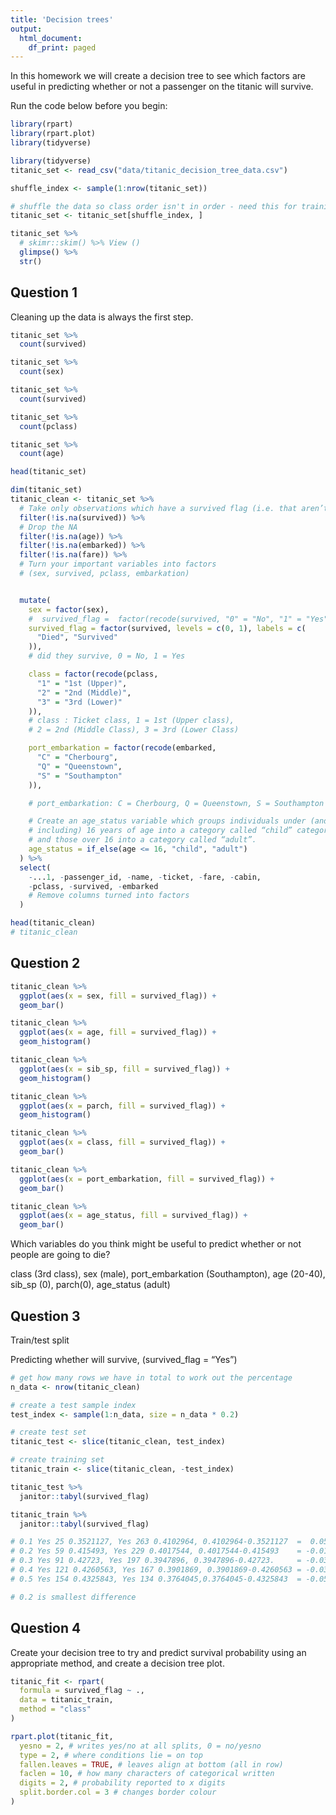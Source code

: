 ```yaml
---
title: 'Decision trees'
output:
  html_document:
    df_print: paged
---
```

In this homework we will create a decision tree to see which factors are useful in predicting whether or not a passenger on the titanic will survive.

Run the code below before you begin:
```r
library(rpart)
library(rpart.plot)
library(tidyverse)

library(tidyverse)
titanic_set <- read_csv("data/titanic_decision_tree_data.csv")

shuffle_index <- sample(1:nrow(titanic_set))

# shuffle the data so class order isn't in order - need this for training/testing split later on
titanic_set <- titanic_set[shuffle_index, ]
```
```r
titanic_set %>%
  # skimr::skim() %>% View ()
  glimpse() %>%
  str()
```
## Question 1
Cleaning up the data is always the first step. 

```r
titanic_set %>%
  count(survived)

titanic_set %>%
  count(sex)

titanic_set %>%
  count(survived)

titanic_set %>%
  count(pclass)

titanic_set %>%
  count(age)

head(titanic_set)

dim(titanic_set)
titanic_clean <- titanic_set %>%
  # Take only observations which have a survived flag (i.e. that aren’t missing)
  filter(!is.na(survived)) %>%
  # Drop the NA
  filter(!is.na(age)) %>%
  filter(!is.na(embarked)) %>%
  filter(!is.na(fare)) %>%
  # Turn your important variables into factors
  # (sex, survived, pclass, embarkation)


  mutate(
    sex = factor(sex),
    #  survived_flag =  factor(recode(survived, "0" = "No", "1" = "Yes")),
    survived_flag = factor(survived, levels = c(0, 1), labels = c(
      "Died", "Survived"
    )),
    # did they survive, 0 = No, 1 = Yes

    class = factor(recode(pclass,
      "1" = "1st (Upper)",
      "2" = "2nd (Middle)",
      "3" = "3rd (Lower)"
    )),
    # class : Ticket class, 1 = 1st (Upper class),
    # 2 = 2nd (Middle Class), 3 = 3rd (Lower Class)

    port_embarkation = factor(recode(embarked,
      "C" = "Cherbourg",
      "Q" = "Queenstown",
      "S" = "Southampton"
    )),

    # port_embarkation: C = Cherbourg, Q = Queenstown, S = Southampton

    # Create an age_status variable which groups individuals under (and
    # including) 16 years of age into a category called “child” category
    # and those over 16 into a category called “adult”.
    age_status = if_else(age <= 16, "child", "adult")
  ) %>%
  select(
    -...1, -passenger_id, -name, -ticket, -fare, -cabin,
    -pclass, -survived, -embarked
    # Remove columns turned into factors
  )

head(titanic_clean)
# titanic_clean
```
## Question 2

```r
titanic_clean %>%
  ggplot(aes(x = sex, fill = survived_flag)) +
  geom_bar()

titanic_clean %>%
  ggplot(aes(x = age, fill = survived_flag)) +
  geom_histogram()

titanic_clean %>%
  ggplot(aes(x = sib_sp, fill = survived_flag)) +
  geom_histogram()

titanic_clean %>%
  ggplot(aes(x = parch, fill = survived_flag)) +
  geom_histogram()

titanic_clean %>%
  ggplot(aes(x = class, fill = survived_flag)) +
  geom_bar()

titanic_clean %>%
  ggplot(aes(x = port_embarkation, fill = survived_flag)) +
  geom_bar()

titanic_clean %>%
  ggplot(aes(x = age_status, fill = survived_flag)) +
  geom_bar()
```
Which variables do you think might be useful to predict whether or not people are going to die?

class (3rd class), sex (male), port_embarkation (Southampton), age (20-40),  
sib_sp (0), parch(0), age_status (adult)

## Question 3

Train/test split

Predicting whether will survive, (survived_flag = "Yes")

```r
# get how many rows we have in total to work out the percentage
n_data <- nrow(titanic_clean)

# create a test sample index
test_index <- sample(1:n_data, size = n_data * 0.2)

# create test set
titanic_test <- slice(titanic_clean, test_index)

# create training set
titanic_train <- slice(titanic_clean, -test_index)

titanic_test %>%
  janitor::tabyl(survived_flag)

titanic_train %>%
  janitor::tabyl(survived_flag)

# 0.1 Yes 25 0.3521127, Yes 263 0.4102964, 0.4102964-0.3521127  =  0.0581837
# 0.2 Yes 59 0.415493, Yes 229 0.4017544, 0.4017544-0.415493    = -0.0137386
# 0.3 Yes 91 0.42723, Yes 197 0.3947896, 0.3947896-0.42723.     = -0.0324404
# 0.4 Yes 121 0.4260563, Yes 167 0.3901869, 0.3901869-0.4260563 = -0.0358694
# 0.5 Yes 154 0.4325843, Yes 134 0.3764045,0.3764045-0.4325843  = -0.0561798

# 0.2 is smallest difference
```

## Question 4

Create your decision tree to try and predict survival probability using an 
appropriate method, and create a decision tree plot.

```r
titanic_fit <- rpart(
  formula = survived_flag ~ .,
  data = titanic_train,
  method = "class"
)

rpart.plot(titanic_fit,
  yesno = 2, # writes yes/no at all splits, 0 = no/yesno
  type = 2, # where conditions lie = on top
  fallen.leaves = TRUE, # leaves align at bottom (all in row)
  faclen = 10, # how many characters of categorical written
  digits = 2, # probability reported to x digits
  split.border.col = 3 # changes border colour
)
```



